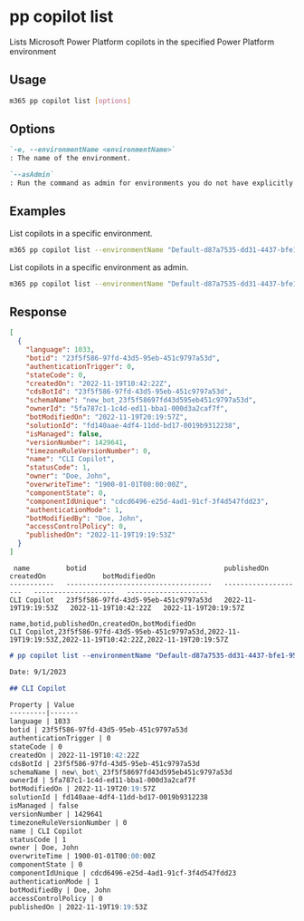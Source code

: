 
# pp copilot list

Lists Microsoft Power Platform copilots in the specified Power Platform environment

## Usage

```sh
m365 pp copilot list [options]
```

## Options

```md definition-list
`-e, --environmentName <environmentName>`
: The name of the environment.

`--asAdmin`
: Run the command as admin for environments you do not have explicitly assigned permissions to.
```

<Global />

## Examples

List copilots in a specific environment.

```sh
m365 pp copilot list --environmentName "Default-d87a7535-dd31-4437-bfe1-95340acd55c5"
```

List copilots in a specific environment as admin.

```sh
m365 pp copilot list --environmentName "Default-d87a7535-dd31-4437-bfe1-95340acd55c5" --asAdmin
```

## Response

<Tabs>
  <TabItem value="JSON">

  ```json
  [
    {
      "language": 1033,
      "botid": "23f5f586-97fd-43d5-95eb-451c9797a53d",
      "authenticationTrigger": 0,
      "stateCode": 0,
      "createdOn": "2022-11-19T10:42:22Z",
      "cdsBotId": "23f5f586-97fd-43d5-95eb-451c9797a53d",
      "schemaName": "new_bot_23f5f58697fd43d595eb451c9797a53d",
      "ownerId": "5fa787c1-1c4d-ed11-bba1-000d3a2caf7f",
      "botModifiedOn": "2022-11-19T20:19:57Z",
      "solutionId": "fd140aae-4df4-11dd-bd17-0019b9312238",
      "isManaged": false,
      "versionNumber": 1429641,
      "timezoneRuleVersionNumber": 0,
      "name": "CLI Copilot",
      "statusCode": 1,
      "owner": "Doe, John",
      "overwriteTime": "1900-01-01T00:00:00Z",
      "componentState": 0,
      "componentIdUnique": "cdcd6496-e25d-4ad1-91cf-3f4d547fdd23",
      "authenticationMode": 1,
      "botModifiedBy": "Doe, John",
      "accessControlPolicy": 0,
      "publishedOn": "2022-11-19T19:19:53Z"
    }
  ]
  ```

  </TabItem>
  <TabItem value="Text">

  ```text
   name         botid                                  publishedOn            createdOn              botModifiedOn
  -----------   ------------------------------------   --------------------   --------------------   --------------------
  CLI Copilot   23f5f586-97fd-43d5-95eb-451c9797a53d   2022-11-19T19:19:53Z   2022-11-19T10:42:22Z   2022-11-19T20:19:57Z
  ```

  </TabItem>
  <TabItem value="CSV">

  ```csv
  name,botid,publishedOn,createdOn,botModifiedOn
  CLI Copilot,23f5f586-97fd-43d5-95eb-451c9797a53d,2022-11-19T19:19:53Z,2022-11-19T10:42:22Z,2022-11-19T20:19:57Z
  ```

  </TabItem>
  <TabItem value="Markdown">

  ```md
  # pp copilot list --environmentName "Default-d87a7535-dd31-4437-bfe1-95340acd55c5"

  Date: 9/1/2023

  ## CLI Copilot

  Property | Value
  ---------|-------
  language | 1033
  botid | 23f5f586-97fd-43d5-95eb-451c9797a53d
  authenticationTrigger | 0
  stateCode | 0
  createdOn | 2022-11-19T10:42:22Z
  cdsBotId | 23f5f586-97fd-43d5-95eb-451c9797a53d
  schemaName | new\_bot\_23f5f58697fd43d595eb451c9797a53d
  ownerId | 5fa787c1-1c4d-ed11-bba1-000d3a2caf7f
  botModifiedOn | 2022-11-19T20:19:57Z
  solutionId | fd140aae-4df4-11dd-bd17-0019b9312238
  isManaged | false
  versionNumber | 1429641
  timezoneRuleVersionNumber | 0
  name | CLI Copilot
  statusCode | 1
  owner | Doe, John
  overwriteTime | 1900-01-01T00:00:00Z
  componentState | 0
  componentIdUnique | cdcd6496-e25d-4ad1-91cf-3f4d547fdd23
  authenticationMode | 1
  botModifiedBy | Doe, John
  accessControlPolicy | 0
  publishedOn | 2022-11-19T19:19:53Z
  ```

  </TabItem>
</Tabs>

